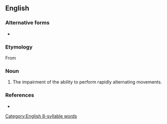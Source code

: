 ==English==

===Alternative forms===
* {{l|en|dysdiadochocinesia}}

===Etymology===
From {{affix|grc|δυσ-|διάδοχος|κίνησις|-ία}}

===Noun===
{{wikipedia}}
{{en-noun|~}}

# The impairment of the ability to perform rapidly alternating movements.

[[Category:English 8-syllable words]]

===References===
* {{R:Farlex Partner Medical}}